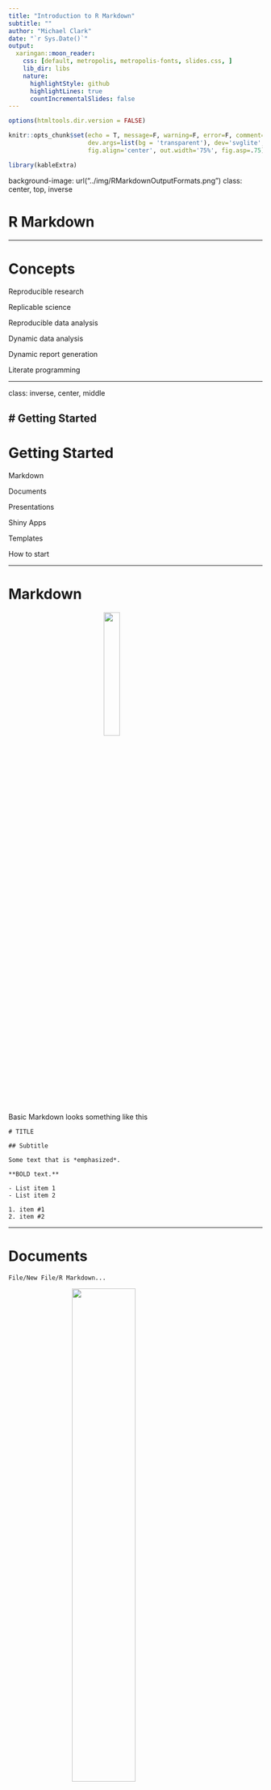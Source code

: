 ```yaml
---
title: "Introduction to R Markdown"
subtitle: ""
author: "Michael Clark"
date: "`r Sys.Date()`"
output:
  xaringan::moon_reader:
    css: [default, metropolis, metropolis-fonts, slides.css, ]
    lib_dir: libs
    nature:
      highlightStyle: github
      highlightLines: true
      countIncrementalSlides: false
---
```


```r
options(htmltools.dir.version = FALSE)

knitr::opts_chunk$set(echo = T, message=F, warning=F, error=F, comment=NA, R.options=list(width=220),   # code 
                      dev.args=list(bg = 'transparent'), dev='svglite',                                 # viz
                      fig.align='center', out.width='75%', fig.asp=.75)                                                         # cache

library(kableExtra)
```


background-image: url("../img/RMarkdownOutputFormats.png")
class: center, top, inverse

# R Markdown

---

# Concepts


<span class="emph">Reproducible research</span>

<span class="emph">Replicable science</span>

<span class="emph">Reproducible data analysis</span>

<span class="emph">Dynamic data analysis</span>

<span class="emph">Dynamic report generation</span>

<span class="emph">Literate programming</span>

---

class: inverse, center, middle

# Getting Started
---

# Getting Started

Markdown

Documents

Presentations

Shiny Apps

Templates

How to start

---

#  Markdown

<img src="../img/Markdown-mark.svg" style="display:block; margin: 0 auto;" width=25%>

Basic Markdown looks something like this


```
# TITLE

## Subtitle

Some text that is *emphasized*.

**BOLD text.**

- List item 1
- List item 2

1. item #1
2. item #2
```


---

# Documents

`File/New File/R Markdown...`

<img src="../img/new_markdown.png" style="display:block; margin: 0 auto;" width=50%>


---

# Documents

Standard HTML

R Notebooks

Radix

Bookdown

---

# Presentations

<img src="../img/presentation_opts.png" style="display:block; margin: 0 auto;" width=33%>


Make your own presentations with just basic markdown syntax.  

- HTML/javascript: revealjs, remarkjs

- PDF/Beamer: avoid

- Power point: ??

---

# Shiny Apps

<img src="../img/shiny_opts.png" style="display:block; margin: 0 auto;" width=50%>


---

# Templates

<img src="../img/template_opts.png" style="display:block; margin: 0 auto;" width=50%>


---
class: center, middle


# <h1 style="color: #23373B">How to start</h1>

### Steal it, change it, post it!


---
class: inverse, center, middle

# Standard Documents

---

# Standard Documents

R Markdown files, with extension *.Rmd, are a combination of text, chunks of R code, and possibly other code or syntax, all within a single file. Various packages, e.g. rmarkdown, knitr, pandoc, etc., work behind the scenes to knit all those pieces into one coherent whole, in whatever format is desired.Pandoc is the universal translator that takes various formats, particularly markup languages, and converts them into others. The knitr package is the driving force behind most of what is done to create the final product.

HTML

PDF

MS Word

---

# HTML

Most flexible

Displays everything as it should

Little *good* reason to use something else

---

# Text

Writing text in a R Markdown document is the same as anywhere else.  There are a couple things you'll use frequently though.

- Headers: Specified `#`, `##`, `###` etc. corresponding to H1 H2 H3 etc.
- Italics & bold:  \**word*\* for italics \*\***word**\*\* for bold.
    -  You can also use underscores (some flavors may require it).
- Links: `[some_text](http://webaddress.com)`
- Image: `![alt-text](img_location)`
- Lists: Start with a dash or number, and make sure the first element is separated from any preceding text by a full blank line. Then separate each element by a line.

---

# Code



```r
x = rnorm(10)

ggplot(aes(x, y), mydata) +
  geom_point()
```

---

# Chunks

The most common thing after text is code

The code resides in a <span class="emph">chunk</span>, and looks like this


```r
cat("```{r}
x = rnorm(10)
```")
```

You can add it to your document with the `Insert` menu in the upper right of your Rmd file, but as you'll be needing to do this all the time, instead you'll want to use the keyboard shortcut of Ctrl/Cmd + Alt/Option + I.

---

# In-line

R code doesn't have to be in a chunk.  You can put it right in the middle of a sentence.

```r
x = rnorm(10)
cat("Here is a sentence whose sum is `r 2 + 2`.")
cat("This sentence has a value of `r x[1]`.")
```

When you knit the document, it will look like ordinary text because you aren't using an R chunk:

Here is a sentence whose sum is `r 2 + 2`.

This sentence has a value of `r x[1]`.

This effect of this in scientific reporting cannot be understated.  

---

class: inverse, center, middle

# Be reproducible!


---

# Labels


All chunks should be given a label. 

This makes it easy to find it within your document because there are two outlines available to you. 

- One that shows your text headers (to the right)
- One that you can click to reveal that will also show your chunks (bottom left)

<img src="../img/chunk_outline.png" style="display:block; margin: 0 auto;" width=50%>

---


# Running Code

You don't have to knit the document to run the code, and often you'll be using the results as you write the document. You can run a single chunk or multiple chunks.  Use the shortcuts instead of the menu.

<img src="../img/run_chunk.png" style="display:block; margin: 0 auto;" width=50%>

By default, when you knit the document all code will be run.  Depending on a variety of factors, this may or may not be what you want to do, especially if it is time-consuming to do so.  We'll talk about how to deal with this issue in the next part.

---

# Other stuff

Multiple documents

Sharing and Collaboration 


---

class: inverse, center, middle

# Common Considerations

---

# Common Considerations

Using HTML

Chunk options

Image options

Caching

Cleaning up output

---

# Using HTML

The first thing to do is simply get used to HTML as your primary output.  
- Unless you know the document is to be printed in a traditional format

---

# Chunk options

A ridiculous number of [options](https://yihui.name/knitr/options/) are available to you for each chunk.  

Spend a little time to see what all is available.  

The options I commonly use are: 

- `echo`: Controls whether and how you want to *show* your code. It can be logical (TRUE/FALSE), or a numeric specifying specific line numbers.
- `eval`: Controls whether and how you want to *run* your code. It can be logical (TRUE/FALSE), or a numeric specifying specific line numbers.
- figure controls: `fig.*` `out.*` etc.

---

# Image options

R graphics (HTML vs. Others)

- `fig.width` and `fig.height` (in inches)
- `fig.width` plus `fig.asp` (height = `fig.width*fig.asp`)
- `fig.align` (no effect on interactive)
- `fig.dim` (vector of width and height values)
- `dpi` (`dpi*inches` = pixels)
- `out.width` and `out.height` (geared toward HTML-based visualization- pixels or percentages)
- `out.extra`


Markdown

- `![alt-text](img/myimage.png){width=25%}`

HTML

- `<img src="img/myimage.png" style="display:block; margin: 0 auto;">`

---

# Caching

<span class="emph">Caching</span> is both a great thing and continuous source of frustration.  First, what is it?  Caching saves the output of your R chunks into compressed files (*.RData) into a folder in the directory of your current project (or some sub-directory of your choosing).  The next time you compile the document, you don't actually have to run any code, if the code hasn't changed; it will just call the cached object.  When your document has a lot of computations, or in the spirit of reproducibility, actually runs your models, this will save a lot of time.

<img src="../img/cache.png" style="display:block; margin: 0 auto;" width=50%>


---

# Cleaning up output

Several packages are available to make your R results look better.  Here's a default <span class="objclass">data.frame</span>, ugly. 

```r
head(mtcars)
```

One can start with <span class="pack">knitr's</span> <span class="func">kable</span> to create simple tables that look much better.
<span class="marginnote">Your tables will look a little different due to my CSS settings.</span>

```r
kable(head(mtcars))
```

---

# Cleaning up output

The <span class="pack">pander</span> package also provides more control over tables, but also can work with some model objects directly.

```r
lm(mpg ~ wt, mtcars) %>% 
  summary() %>% 
  pander::pander(round=2, justify='lrrrr', caption='Regression results')
```

---

# Other stuff

Some other things that may be very common:
- Footnotes
- Citations and References
- Merging multiple `*.Rmd` files into a single document

---

class: inverse, middle, center

# Customization and Configuration
 
---

# Output options

The basic document comes with several options to apply to your output.  

- You'll find a cog wheel in the toolbar area underneath the tabs.

<img src="../img/knitr_output_opts.png" style="display:block; margin: 0 auto;" width=50%>


--- 

<!-- something is broken here so leave empty -->

---

# Themes etc.

As a first step, simply play around with the <span class="emph">themes</span> you already have available.  

Choosing one of these will make your document look good without breaking a sweat.

<img src="../img/theme_dropdown.png" style="display:block; margin: 0 auto;" width='50%'>

---

# Themes etc.

For many of the documents you create, changing the defaults this way may be enough. So be familiar with your options.  

After making your selections, now see what has changed at the top of your document.  You might see something like the following.

<img src="../img/selected_options.png" style="display:block; margin: 0 auto;" width='50%'>


---

# YAML

For the purposes of starting out, all you really need to know is that YAML is like configuration code for your document.  You can see that it specifies what the output is, and whatever options you selected previously.  You can change the title, add a date etc.  There is a lot of other stuff too.  Here is the YAML for this document.

<img src="../img/yaml.png" style="display:block; margin: 0 auto;" width='100%' height='150%'>

---
class: center, middle

# HTML & CSS


Basic stuff can go a long way.

---

## HTML

Knowing some basic HTML can add little things to your document to make it look better.

## CSS


Recall the style section in some of the HTML examples above. For example, the part `style='color:#66023C; font-size:150%; font-weight:600'` changed the font.  <span class="marginnote"> **CSS** stands for **c**ascading **s**tyle **s**heets</span>It's actually CSS, and if we need to do the same thing each time, we can take an alternative approach to creating a style that would apply the same settings to all objects of the same class or HTML tag throughout the document.

The first step is to create a `*.css` file that your R Markdown document can refer to. 

---

# Personal Templates

A common mantra in computer programming and beyond is DRY, or Don't Repeat Yourself.  If you start using R Markdown a lot, and there is a good chance of that, once you get some settings you use often, you'll not want to start from scratch, but simply reuse them.  While this can be done [formally](https://rmarkdown.rstudio.com/developer_document_templates.html) by creating an R package, it can also be as simple as saving a file that just has the YAML and maybe some <span class="pack">knitr</span> options specified, and starting from that file each time.  Same goes for CSS or other files you use often. 

Over time, these files and settings will grow, especially as you learn new options and want to tweak old.  In the end, you may have very little to do to make the document look great the first time you knit it!

---

# The Rabbit Hole Goes Deep

How much you want to get into customization is up to you.  Using the developer tools of any web browser allows you to inspect what anyone else has done as far as styling with CSS.  Here is an example of Chrome Developer Tools, which you can access through its menus.

<img src="../img/chrome_dev.png" style="display:block; margin: 0 auto;" width=100% height=100%>


--- 

class: inverse, middle, center

# Comparison to Alternatives

---

# PDF & LaTeX

$\LaTeX$ was the gold-standard for scientific reporting for a long time



---

# MS Word

MS Word is sadly still required by journals that have not kept up with the times

It seems easy to use
- until you want to stray from defaults

While it has some nice features, these are all met or actually better implemented via other means

---

class: inverse, middle, center

# Wrap up and exercise!